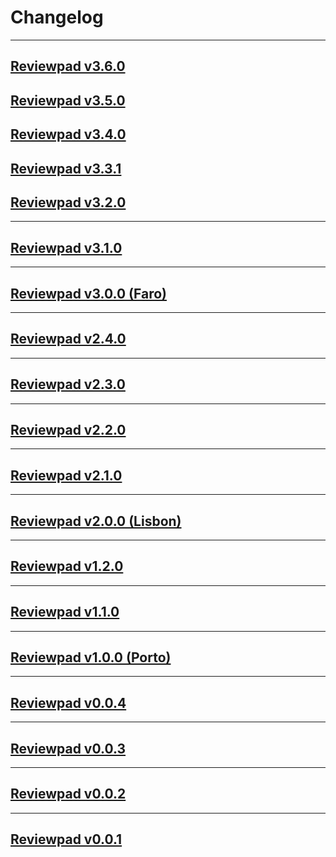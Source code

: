 
# Changelog

***

## [Reviewpad v3.6.0](changelog/reviewpad-v360-faro-edition)

<Reviewpadv360/>

## [Reviewpad v3.5.0](changelog/reviewpad-v350-faro-edition)

<Reviewpadv350/>

## [Reviewpad v3.4.0](changelog/reviewpad-v340-faro-edition)

<Reviewpadv340/>

## [Reviewpad v3.3.1](changelog/reviewpad-v331-faro-edition)

<Reviewpadv331/>

## [Reviewpad v3.2.0](changelog/reviewpad-v320-faro-edition)

<Reviewpadv320/>

***

## [Reviewpad v3.1.0](changelog/reviewpad-v310-faro-edition)

<Reviewpadv310/>

***

## [Reviewpad v3.0.0 (Faro)](changelog/reviewpad-v300-faro-edition)

<Reviewpadv300/>

***

## [Reviewpad v2.4.0](changelog/reviewpad-v240-lisbon-edition)

<Reviewpadv240/>

***

## [Reviewpad v2.3.0](changelog/reviewpad-v230-lisbon-edition)

<Reviewpadv230/>

***

## [Reviewpad v2.2.0](changelog/reviewpad-v220-lisbon-edition)

<Reviewpadv220/>

***

## [Reviewpad v2.1.0](changelog/reviewpad-v210-lisbon-edition)

<Reviewpadv210/>

***

## [Reviewpad v2.0.0 (Lisbon)](changelog/reviewpad-v200-lisbon-edition)

<Reviewpadv200/>

***

## [Reviewpad v1.2.0](changelog/reviewpad-v120-porto-edition)

<Reviewpadv120/>

***

## [Reviewpad v1.1.0](changelog/reviewpad-v110-porto-edition)

<Reviewpadv110/>

***

## [Reviewpad v1.0.0 (Porto)](changelog/reviewpad-v100)

<Reviewpadv100/>

***

## [Reviewpad v0.0.4](changelog/reviewpad-v004)

<Reviewpadv004/>

***

## [Reviewpad v0.0.3](changelog/reviewpad-v003)

<Reviewpadv003/>

***

## [Reviewpad v0.0.2](changelog/reviewpad-v002)

<Reviewpadv002/>

***

## [Reviewpad v0.0.1](changelog/reviewpad-v001)

<Reviewpadv001/>